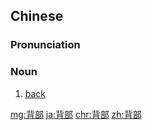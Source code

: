 ==Chinese==
{{zh-forms}}

===Pronunciation===
{{zh-pron
|m=bèibù
|cat=n
}}

===Noun===
{{zh-noun}}

# {{lb|zh|anatomy|formal}} [[back]]

[[mg:背部]]
[[ja:背部]]
[[chr:背部]]
[[zh:背部]]